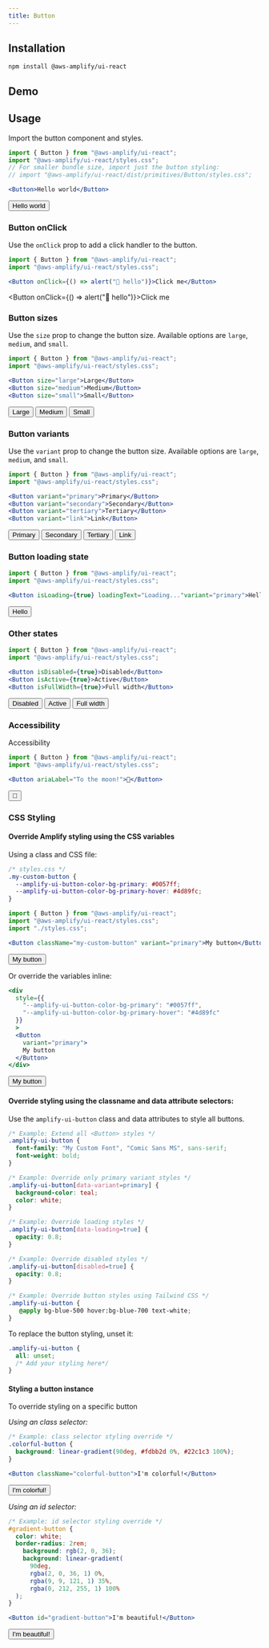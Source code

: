 ```yaml
---
title: Button
---
```


## Installation

```
npm install @aws-amplify/ui-react
```

## Demo
<ButtonDemo/>

## Usage
Import the button component and styles. 

```jsx
import { Button } from "@aws-amplify/ui-react";
import "@aws-amplify/ui-react/styles.css";
// For smaller bundle size, import just the button styling:
// import "@aws-amplify/ui-react/dist/primitives/Button/styles.css";

<Button>Hello world</Button>
```
<Button>Hello world</Button>

### Button onClick
Use the `onClick` prop to add a click handler to the button.

```jsx
import { Button } from "@aws-amplify/ui-react";
import "@aws-amplify/ui-react/styles.css";

<Button onClick={() => alert("👋 hello")}>Click me</Button>
```
<Button onClick={() => alert("👋 hello")}>Click me</Button>


### Button sizes
Use the `size` prop to change the button size. Available options are `large`, `medium`, and `small`.

```jsx
import { Button } from "@aws-amplify/ui-react";
import "@aws-amplify/ui-react/styles.css";

<Button size="large">Large</Button>
<Button size="medium">Medium</Button>
<Button size="small">Small</Button>
```
<Button size="large">Large</Button>
<Button size="medium">Medium</Button>
<Button size="small">Small</Button>


### Button variants
Use the `variant` prop to change the button size. Available options are `large`, `medium`, and `small`.

```jsx
import { Button } from "@aws-amplify/ui-react";
import "@aws-amplify/ui-react/styles.css";

<Button variant="primary">Primary</Button>
<Button variant="secondary">Secondary</Button>
<Button variant="tertiary">Tertiary</Button>
<Button variant="link">Link</Button>
```
<Button variant="primary">Primary</Button>
<Button variant="secondary">Secondary</Button>
<Button variant="tertiary">Tertiary</Button>
<Button variant="link">Link</Button>

### Button loading state

```jsx
import { Button } from "@aws-amplify/ui-react";
import "@aws-amplify/ui-react/styles.css";

<Button isLoading={true} loadingText="Loading..."variant="primary">Hello</Button>
```
<Button isLoading={true} loadingText="Loading..." variant="primary">Hello</Button>


### Other states
```jsx
import { Button } from "@aws-amplify/ui-react";
import "@aws-amplify/ui-react/styles.css";

<Button isDisabled={true}>Disabled</Button>
<Button isActive={true}>Active</Button>
<Button isFullWidth={true}>Full width</Button>
```
<Button isDisabled={true}>Disabled</Button>
<Button isActive={true}>Active</Button>
<Button isFullWidth={true}>Full width</Button>


### Accessibility
Accessibility 
```jsx
import { Button } from "@aws-amplify/ui-react";
import "@aws-amplify/ui-react/styles.css";

<Button ariaLabel="To the moon!">🚀</Button>
```
<Button ariaLabel="To the moon!">🚀</Button>


### CSS Styling

#### Override Amplify styling using the CSS variables

Using a class and CSS file:

```css
/* styles.css */
.my-custom-button {
  --amplify-ui-button-color-bg-primary: #0057ff;
  --amplify-ui-button-color-bg-primary-hover: #4d89fc;
}
```

```jsx
import { Button } from "@aws-amplify/ui-react";
import "@aws-amplify/ui-react/styles.css";
import "./styles.css";

<Button className="my-custom-button" variant="primary">My button</Button>
```
<Button className="my-custom-button" variant="primary">My button</Button>


Or override the variables inline: 

```jsx
<div
  style={{
    "--amplify-ui-button-color-bg-primary": "#0057ff", 
    "--amplify-ui-button-color-bg-primary-hover": "#4d89fc"
  }}
  >
  <Button 
    variant="primary">
    My button
  </Button>
</div>
```
<div style={{"--amplify-ui-button-color-bg-primary": "#0057ff", "--amplify-ui-button-color-bg-primary-hover": "#4d89fc"}}>
  <Button className="my-custom-button" variant="primary">My button</Button>
</div>

#### Override styling using the classname and data attribute selectors:
Use the `amplify-ui-button` class and data attributes to style all buttons.

```css
/* Example: Extend all <Button> styles */
.amplify-ui-button {
  font-family: "My Custom Font", "Comic Sans MS", sans-serif;
  font-weight: bold;
}

/* Example: Override only primary variant styles */
.amplify-ui-button[data-variant=primary] {
  background-color: teal;
  color: white;
}

/* Example: Override loading styles */
.amplify-ui-button[data-loading=true] {
  opacity: 0.8;
}

/* Example: Override disabled styles */
.amplify-ui-button[disabled=true] {
  opacity: 0.8;
}

/* Example: Override button styles using Tailwind CSS */
.amplify-ui-button {
   @apply bg-blue-500 hover:bg-blue-700 text-white;
}
```
To replace the button styling, unset it:
```css
.amplify-ui-button {
  all: unset;
  /* Add your styling here*/
}
```

#### Styling a button instance
To override styling on a specific button 

*Using an class selector:*

```css
/* Example: class selector styling override */
.colorful-button {
  background: linear-gradient(90deg, #fdbb2d 0%, #22c1c3 100%);
}
```
```jsx
<Button className="colorful-button">I'm colorful!</Button>
```
<Button className="colorful-button">I'm colorful!</Button>


*Using an id selector:*

```css
/* Example: id selector styling override */
#gradient-button {
  color: white;
  border-radius: 2rem;
    background: rgb(2, 0, 36);
    background: linear-gradient(
      90deg,
      rgba(2, 0, 36, 1) 0%,
      rgba(9, 9, 121, 1) 35%,
      rgba(0, 212, 255, 1) 100%
  );
}
```
```jsx
<Button id="gradient-button">I'm beautiful!</Button>
```
<Button id="gradient-button">I'm beautiful!</Button>
